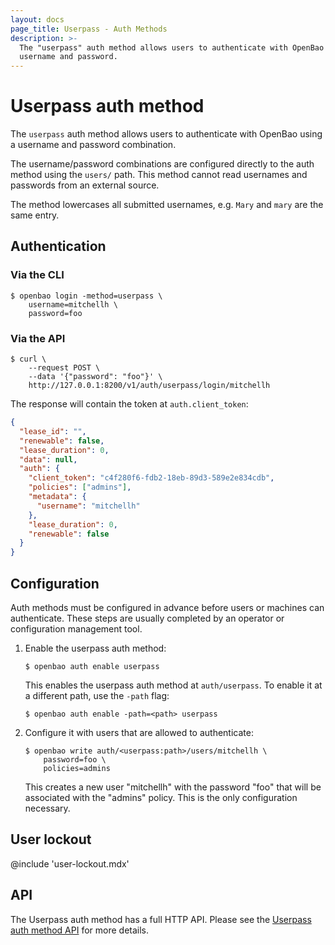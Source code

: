 ```yaml
---
layout: docs
page_title: Userpass - Auth Methods
description: >-
  The "userpass" auth method allows users to authenticate with OpenBao using a
  username and password.
---
```


# Userpass auth method

The `userpass` auth method allows users to authenticate with OpenBao using
a username and password combination.

The username/password combinations are configured directly to the auth
method using the `users/` path. This method cannot read usernames and
passwords from an external source.

The method lowercases all submitted usernames, e.g. `Mary` and `mary` are the
same entry.

## Authentication

### Via the CLI

```shell-session
$ openbao login -method=userpass \
    username=mitchellh \
    password=foo
```

### Via the API

```shell-session
$ curl \
    --request POST \
    --data '{"password": "foo"}' \
    http://127.0.0.1:8200/v1/auth/userpass/login/mitchellh
```

The response will contain the token at `auth.client_token`:

```json
{
  "lease_id": "",
  "renewable": false,
  "lease_duration": 0,
  "data": null,
  "auth": {
    "client_token": "c4f280f6-fdb2-18eb-89d3-589e2e834cdb",
    "policies": ["admins"],
    "metadata": {
      "username": "mitchellh"
    },
    "lease_duration": 0,
    "renewable": false
  }
}
```

## Configuration

Auth methods must be configured in advance before users or machines can
authenticate. These steps are usually completed by an operator or configuration
management tool.

1. Enable the userpass auth method:

   ```shell-session
   $ openbao auth enable userpass
   ```

   This enables the userpass auth method at `auth/userpass`. To enable it at a different path, use the `-path` flag:

   ```shell-session
   $ openbao auth enable -path=<path> userpass
   ```

1. Configure it with users that are allowed to authenticate:

   ```shell-session
   $ openbao write auth/<userpass:path>/users/mitchellh \
       password=foo \
       policies=admins
   ```

   This creates a new user "mitchellh" with the password "foo" that will be
   associated with the "admins" policy. This is the only configuration
   necessary.

## User lockout

@include 'user-lockout.mdx'

## API

The Userpass auth method has a full HTTP API. Please see the [Userpass auth
method API](/vault/api-docs/auth/userpass) for more details.
